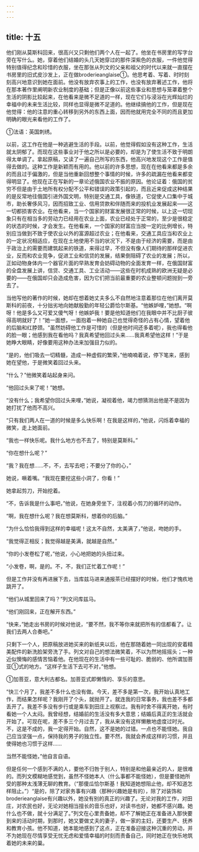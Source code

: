 ```yaml
---
---
---
```

title: 十五
---



他们刚从莫斯科回来，很高兴又只剩他们两个人在一起了。他坐在书房里的写字台旁在写什么。她，穿着他们结婚的头几天她穿过的那件深紫色的衣服，一件他觉得特别值得纪念和珍惜的衣服，坐在那张从列文的父亲和祖父的时代以来就一直摆在书房里的旧式皮沙发上，正在做broderieanglaise①。他思考着、写着、时时刻刻高兴地意识到她在面前。他没有放弃农事上的工作，也没有放弃著述工作，他将在那本著作里阐明新农业制度的基础；但是正像以前这些事业和思想与笼罩着整个生活的阴影比较起来，在他看来是微不足道的一样，现在它们与浸浴在光辉灿烂的幸福中的未来生活比较，同样也显得是微不足道的。他继续搞他的工作，但是现在他觉得：他的注意的重心转移到另外的东西上面，因而他就用完全不同的而且更加明确的眼光来看他的工作了。



①法语：英国刺绣。

以前，这工作在他是一种逃避生活的手段。以前，他觉得假如没有这种工作，生活就太阴郁了。而现在这些事业对于他之所以是必要的，却是为了使生活不致于明朗得太单调了。拿起原稿，又读了一遍自己所写的东西，他高兴地发现这个工作是值得去做的。这种工作是新颖而有用的。他以前的许多思想，现在在他看来都是多余的而且过于偏激的，但是当他重新回想整个事情的时候，许多的疏漏在他看来都变得明显了。他现在正在写新的一章论述俄国农业不振的原因。他论证着：俄国的贫穷不但是由于土地所有权分配不公平和错误的政策引起的，而且近来促成这种结果的是反常地往俄国引进外国文明，特别是交通工具，像铁道，它促使人口集中于城市，助长奢侈风习，因而招致工业、信用贷款和伴随而来的投机业发展起来——这一切都损害农业。在他看来，当一个国家的财富发展很正常的时候，以上这一切现象只有在相当多的劳动力已经用在农业上面，农业已经处于正常的，至少是很稳定的状态的时候，才会发生。在他看来，一个国家的财富应当按一定的比例增长，特别应当做到不致于使农业以外的富源超过农业；在他看来，交通工具应当和农业上的一定状况相适应，在现在土地使用不当的状况下，不是由于经济的需要，而是由于政治上的需要而建筑起来的铁道，来得过早，不但没有像人们期待的那样促进农业，反而和农业竞争，促进工业和信贷的发展，结果倒阻碍了农业的发展；所以，正如动物身体内一个器官片面的早熟发育会妨碍动物的全面发育一样，在俄国财富的全盘发展上讲，信贷、交通工具、工业活动——这些在时机成熟的欧洲无疑是必要的——在俄国却只会造成危害，因为它们把当前最重要的农业整顿问题抛到一旁去了。

当他写他的著作的时候，她却在想着她丈夫多么不自然地注意着那位在他们离开莫斯科的前夜，十分拙劣地向她献殷勤的年轻公爵恰尔斯基。“他嫉妒哩，”她想。“啊呀！他是多么又可爱又傻气呀！他嫉妒我！要是他知道他们在我眼中并不比厨子彼得高明就好了！”她一面想，一面抱着一种她自己也觉得奇怪的占有心情，望着他的后脑和红脖颈。“虽然妨碍他工作是可惜的（但是他时间还多着呢），我也得看他的脸一眼；他感到我在看他吗？我真希望他回过头来……我真希望他这样！”于是她睁大眼睛，好像要用这种办法来加强目力似的。

“是的，他们吸去一切精髓，造成一种虚假的繁荣，”他喃喃着说，停下笔来，感到她在望他，于是微笑着回过头来。

“什么？”他微笑着站起身来问。

“他回过头来了呢！”她想。

“没有什么；我希望你回过头来哩，”她说，凝视着他，竭力想猜测出他是不是因为她打扰了他而不高兴。

“只有我们两人在一道的时候是多么快乐啊！在我是这样的，”他说，闪烁着幸福的微笑，走上她面前。

“我也一样快乐呢。我什么地方也不去了，特别是莫斯科。”

“你在想什么呢？”

“我？我在想……不，不，去写去吧；不要分了你的心，”

她说，噘着嘴。“我现在要挖这些小洞了，你看！”

她拿起剪刀，开始挖着。

“不，告诉我是什么事吧，”他说，在她身旁坐下，注视着小剪刀的循环的动作。

“啊，我在想什么呢？我在想莫斯科，想着你的后脑。”

“为什么恰恰我得到这样的幸福呢！这太不自然，太美满了，”他说，吻她的手。

“我觉得正相反；我觉得越是美满，就越是自然。”

“你的小发卷松了呢，”他说，小心地把她的头扭过来。

“小发卷，啊，是的。不，不，我们正忙着工作呢！”

但是工作并没有再进展下去，当库兹马进来通报茶已经摆好的时候，他们才愧疚地跳开了。

“他们从城里回来了吗？”列文问库兹马。

“他们刚回来，正在解开东西。”

“快来，”她走出书房的时候对他说，“要不然，我不等你来就把所有的信都看了。让我们去两人合奏吧。”

只剩下一个人，把原稿放进她买来的新纸夹以后，他在那随着她一同出现的安着精美配件的新洗脸架旁洗了手。列文对自己的想法微笑着，不以为然地摇摇头；一种近似懊悔的感情苦恼着他。在他现在的生活中有一些可耻的、脆弱的、他所谓加菩亚①式的地方。“这样子生活下去可不对，”他想。



①加菩亚，意大利古都名。加菩亚式即懒惰的、享乐的意思。

“快三个月了，我差不多什么也没有做。今天，差不多是第一次，我开始认真地工作，而结果怎样呢？我刚开了个头，就抛开了。就连我的日常事务，我也差不多都丢开了。我差不多没有步行或是乘车到田庄上视察过。我有时舍不得离开她，有时看她一个人太闷。我曾经想，结婚前的生活没有多大意思；结婚后真正的生活就会开始了。可现在呢，差不多三个月过去了，我从来没有这样懒散地虚度过时光。不，这是不成的，我一定得开始。自然，这不是她的过错。一点也不能怪她。我自己应当坚强一点，保持我的男子的独立性。要不然，我就会养成这样的习惯，并且使得她也习惯于这样……

当然不能怪她，”他自言自语。

但是任何一个感到不满的人，要他不归咎于别人，特别是和他最亲近的人，是很难的。而列文模糊地感觉到，虽然不怪她本人（什么事都不能怪她），但是要怪她所受的那种太浅薄无聊的教育。（“那傻瓜恰尔斯基！我知道她想阻止他，却不知道怎样阻止。”）“是的，除了对家务事有兴趣（那种兴趣她是有的），除了对装饰和broderieanglaise有兴趣以外，她没有别的真正的兴趣了。无论对我的工作，对田庄，对农民也好，无论对她相当擅长的音乐也好，对读书也好，她都不感兴趣。她什么也不做，就十分满足了。”列文在心里责备她，却不了解她正在准备进入那快要到来的活动时期，到那时，她又要做丈夫的妻子，做一家的主妇，还要生产、抚养和教育小孩。他不知道，她本能地感到了这点，正在准备迎接这种沉重的劳动，并不为她现在尽情享受无忧无虑和爱情幸福的时刻而责备自己，同时她正在快乐地筑着她的未来的巢。